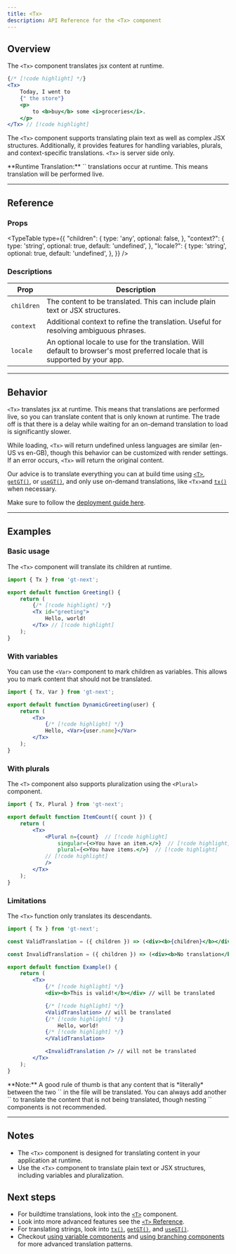 ```yaml
---
title: <Tx>
description: API Reference for the <Tx> component
---
```



## Overview

The `<Tx>` component translates jsx content at runtime.

```jsx
{/* [!code highlight] */}
<Tx>
    Today, I went to
    {" the store"}
    <p>
        to <b>buy</b> some <i>groceries</i>.
    </p>
</Tx> // [!code highlight]
```

The `<Tx>` component supports translating plain text as well as complex JSX structures.
Additionally, it provides features for handling variables, plurals, and context-specific translations.
`<Tx>` is server side only.

<Callout>
**Runtime Translation:**
`<Tx>` translations occur at runtime.
This means translation will be performed live.
</Callout>

---

## Reference
### Props
<TypeTable
  type={{
    "children": {
        type: 'any',
        optional: false,
    },
    "context?": {
        type: 'string',
        optional: true,
        default: 'undefined',
    },
    "locale?": {
        type: 'string',
        optional: true,
        default: 'undefined',
    },
  }}
/>

### Descriptions
| Prop            | Description                                                                                     |
|-----------------|-------------------------------------------------------------------------------------------------|
| `children`  | The content to be translated. This can include plain text or JSX structures.                    |
| `context`   | Additional context to refine the translation. Useful for resolving ambiguous phrases.           |
| `locale`    | An optional locale to use for the translation. Will default to browser's most preferred locale that is supported by your app. |

---

## Behavior

`<Tx>` translates jsx at runtime.
This means that translations are performed live, so you can translate content that is only known at runtime.
The trade off is that there is a delay while waiting for an on-demand translation to load is significantly slower.

While loading, `<Tx>` will return undefined unless languages are similar (en-US vs en-GB), though this behavior can be customized with render settings.
If an error occurs, `<Tx>` will return the original content.

Our advice is to translate everything you can at build time using [`<T>`](/docs/next/api/components/t), [`getGT()`](/docs/next/api/strings/useGT), or [`useGT()`](/docs/next/api/strings/useGT),
and only use on-demand translations, like `<Tx>`and [`tx()`](/docs/next/api/strings/tx) when necessary.

Make sure to follow the [deployment guide here](/docs/next/tutorials/quickdeploy).

---

## Examples

### Basic usage

The `<Tx>` component will translate its children at runtime.

```jsx title="SimpleTranslation.jsx" copy
import { Tx } from 'gt-next';

export default function Greeting() {
    return (
        {/* [!code highlight] */}
        <Tx id="greeting">
            Hello, world!
        </Tx> // [!code highlight]
    );
}
```


### With variables
You can use the `<Var>` component to mark children as variables.
This allows you to mark content that should not be translated.

```jsx title="DynamicGreeting.jsx" copy
import { Tx, Var } from 'gt-next';

export default function DynamicGreeting(user) {
    return (
        <Tx>
            {/* [!code highlight] */}
            Hello, <Var>{user.name}</Var>
        </Tx>
    );
}
```

### With plurals
The `<T>` component also supports pluralization using the `<Plural>` component.

```jsx title="ItemCount.jsx" copy
import { Tx, Plural } from 'gt-next';

export default function ItemCount({ count }) {
    return (
        <Tx>
            <Plural n={count}  // [!code highlight] 
                singular={<>You have an item.</>}  // [!code highlight] 
                plural={<>You have items.</>}  // [!code highlight] 
            // [!code highlight]
            />  
        </Tx>
    );
}
```


### Limitations

The `<Tx>` function only translates its descendants.

```jsx title="Example.jsx" copy
import { Tx } from 'gt-next';

const ValidTranslation = ({ children }) => (<div><b>{children}</b></div>);

const InvalidTranslation = ({ children }) => (<div><b>No translation</b></div>);

export default function Example() {
    return (
        <Tx>
            {/* [!code highlight] */}
            <div><b>This is valid!</b></div> // will be translated 

            {/* [!code highlight] */}
            <ValidTranslation> // will be translated 
            {/* [!code highlight] */}
                Hello, world!
            {/* [!code highlight] */}
            </ValidTranslation>

            <InvalidTranslation /> // will not be translated
        </Tx>
    );
}
```
<Callout>
**Note:** A good rule of thumb is that any content that is *literally* between the two `<Tx>` in the file will be translated.
You can always add another `<Tx>` to translate the content that is not being translated, though nesting `<Tx>` components is not recommended.
</Callout>

---
    
## Notes
 * The `<Tx>` component is designed for translating content in your application at runtime.
 * Use the `<Tx>` component to translate plain text or JSX structures, including variables and pluralization.

## Next steps
 * For buildtime translations, look into the [`<T>`](/docs/next/api/components/T) component.
 * Look into more advanced features see the [`<T>` Reference](/docs/next/reference/t-reference).
 * For translating strings, look into [`tx()`](/docs/next/api/strings/tx), [`getGT()`](/docs/next/api/dictionary/getGT), and [`useGT()`](/docs/next/api/dictionary/useGT).
 * Checkout [using variable components](/docs/next/reference/using-variable-components) and [using branching components](/docs/next/reference/using-branching-components) for more advanced translation patterns.